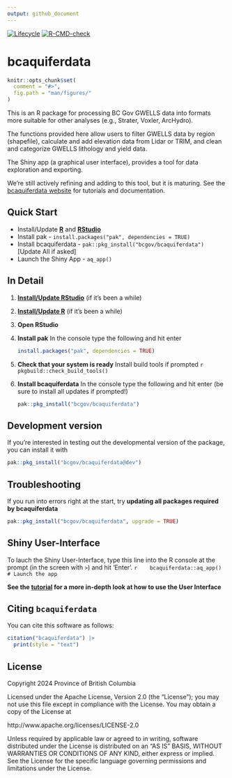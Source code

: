 ```yaml
---
output: github_document
---
```


<!-- badges: start -->
[![Lifecycle](https://img.shields.io/badge/Lifecycle-Experimental-339999)](https://github.com/bcgov/repomountie/blob/master/doc/lifecycle-badges.md)
[![R-CMD-check](https://github.com/bcgov/bcaquiferdata/actions/workflows/R-CMD-check.yaml/badge.svg)](https://github.com/bcgov/bcaquiferdata/actions/workflows/R-CMD-check.yaml)
<!-- badges: end -->

# bcaquiferdata

```r
knitr::opts_chunk$set(
  comment = "#>",
  fig.path = "man/figures/"
)
```

This is an R package for processing BC Gov GWELLS data into formats more suitable for 
other analyses (e.g., Strater, Voxler, ArcHydro).

The functions provided here allow users to filter GWELLS data by region (shapefile),
calculate and add elevation data from Lidar or TRIM, and clean and categorize GWELLS
lithology and yield data. 

The Shiny app (a graphical user interface), provides a tool for data exploration
and exporting.

We're still actively refining and adding to this tool, but it is maturing.
See the [bcaquiferdata website](https://bcgov.github.io/bcaquiferdata) for 
tutorials and documentation.

## Quick Start

- Install/Update [**R**](https://cloud.r-project.org/) and [**RStudio**](https://rstudio.com/)
- Install pak - `install.packages("pak", dependencies = TRUE)`
- Install bcaquiferdata - `pak::pkg_install("bcgov/bcaquiferdata")` [Update All if asked]
- Launch the Shiny App - `aq_app()`

## In Detail

1. [**Install/Update RStudio**](https://rstudio.com/) (if it's been a while)
2. [**Install/Update R**](https://cloud.r-project.org/) (if it's been a while)
3. **Open RStudio**
4. **Install pak** In the console type the following and hit enter

     ```r
     install.packages("pak", dependencies = TRUE)
     ```
5. **Check that your system is ready** Install build tools if prompted
    ```r
    pkgbuild::check_build_tools()
    ```
6. **Install bcaquiferdata** In the console type the following and hit enter 
(be sure to install all updates if prompted!)
  
    ```r
    pak::pkg_install("bcgov/bcaquiferdata")
    ```

## Development version
If you're interested in testing out the developmental version of the package, 
you can install it with 

```r
pak::pkg_install("bcgov/bcaquiferdata@dev")
```

## Troubleshooting

If you run into errors right at the start, try **updating all packages required by bcaquiferdata**

```r
pak::pkg_install("bcgov/bcaquiferdata", upgrade = TRUE)
```

## Shiny User-Interface

To lauch the Shiny User-Interface, type this line into the R console at the prompt (in the screen with `>`) and
hit 'Enter'.
   ```r
   bcaquiferdata::aq_app() # Launch the app
   ```
    
**See the [tutorial](https://bcgov.github.io/bcaquiferdata/articles/bcaquiferdata.html) for a more in-depth look at how to use the User Interface**

## Citing `bcaquiferdata`

You can cite this software as follows: 

```r
citation("bcaquiferdata") |>
  print(style = "text")
```


## License

Copyright 2024 Province of British Columbia

Licensed under the Apache License, Version 2.0 (the "License");
you may not use this file except in compliance with the License.
You may obtain a copy of the License at

http://www.apache.org/licenses/LICENSE-2.0

Unless required by applicable law or agreed to in writing, software
distributed under the License is distributed on an "AS IS" BASIS,
WITHOUT WARRANTIES OR CONDITIONS OF ANY KIND, either express or implied.
See the License for the specific language governing permissions and
limitations under the License.
